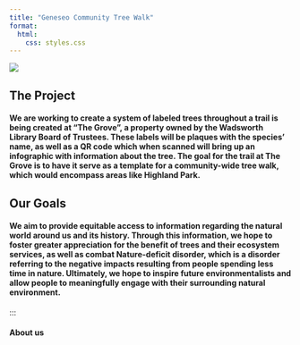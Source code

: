 ```yaml
---
title: "Geneseo Community Tree Walk"
format:
  html:
    css: styles.css
---
```


![](img/Screenshot 2025-04-21 at 10.38.42 PM.png){fig-align="center" fig-caption="This is the caption text" .caption-custom}

## The Project

#### We are working to create a system of labeled trees throughout a trail is being created at "The Grove", a property owned by the Wadsworth Library Board of Trustees. These labels will be plaques with the species' name, as well as a QR code which when scanned will bring up an infographic with information about the tree. The goal for the trail at The Grove is to have it serve as a template for a community-wide tree walk, which would encompass areas like Highland Park. 

## Our Goals

#### We aim to provide equitable access to information regarding the natural world around us and its history. Through this information, we hope to foster greater appreciation for the benefit of trees and their ecosystem services, as well as combat Nature-deficit disorder, which is a disorder referring to the negative impacts resulting from people spending less time in nature. Ultimately, we hope to inspire future environmentalists and allow people to meaningfully engage with their surrounding natural environment. 


:::

#### About us

##### 
